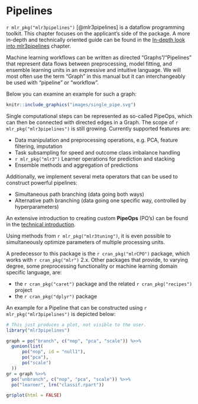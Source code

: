 # Pipelines {#pipelines}

`r mlr_pkg("mlr3pipelines")` [@mlr3pipelines] is a dataflow programming toolkit.
This chapter focuses on the applicant's side of the package.
A more in-depth and technically oriented guide can be found in the [In-depth look into mlr3pipelines](#in-depth-pipelines) chapter.

Machine learning workflows can be written as directed “Graphs”/"Pipelines" that represent data flows between preprocessing, model fitting, and ensemble learning units in an expressive and intuitive language.
We will most often use the term "Graph" in this manual but it can interchangeably be used  with "pipeline" or "workflow".

Below you can examine an example for such a graph:

```r
knitr::include_graphics("images/single_pipe.svg")
```

Single computational steps can be represented as so-called PipeOps, which can then be connected with directed edges in a Graph.
The scope of `r mlr_pkg("mlr3pipelines")` is still growing.
Currently supported features are:

* Data manipulation and preprocessing operations, e.g. PCA, feature filtering, imputation
* Task subsampling for speed and outcome class imbalance handling
* `r mlr_pkg("mlr3")` Learner operations for prediction and stacking
* Ensemble methods and aggregation of predictions

Additionally, we implement several meta operators that can be used to construct powerful pipelines:

* Simultaneous path branching (data going both ways)
* Alternative path branching (data going one specific way, controlled by hyperparameters)

An extensive introduction to creating custom **PipeOps** (PO's) can be found in the [technical introduction](#extending-pipeops).

Using methods from `r mlr_pkg("mlr3tuning")`, it is even possible to simultaneously optimize parameters of multiple processing units.

A predecessor to this package is the `r cran_pkg("mlrCPO")` package, which works with `r cran_pkg("mlr")` 2.x.
Other packages that provide, to varying degree, some preprocessing functionality or machine learning domain specific language, are:

* the `r cran_pkg("caret")` package and the related `r cran_pkg("recipes")`  project
* the `r cran_pkg("dplyr")` package

An example for a Pipeline that can be constructed using `r mlr_pkg("mlr3pipelines")` is depicted below:

```r
# This just produces a plot, not visible to the user.
library("mlr3pipelines")

graph = po("branch", c("nop", "pca", "scale")) %>>%
  gunion(list(
      po("nop", id = "null1"),
      po("pca"),
      po("scale")
  ))
gr = graph %>>%
  po("unbranch", c("nop", "pca", "scale")) %>>%
  po("learner", lrn("classif.rpart"))

gr$plot(html = FALSE)
```
